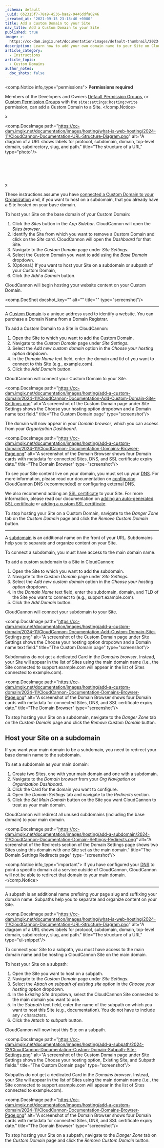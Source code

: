 ```yaml
---
_schema: default
_uuid: 6b2315f7-78a9-4536-baa2-9446ddfa0246
_created_at: '2021-09-15 23:13:40 +0000'
title: Add a Custom Domain to your Site
nav_title: Add a Custom Domain to your Site
published: true
image: >-
  https://cc-dam.imgix.net/documentation/images/default-thumbnail/2023-Q4/CloudCannon-Documentation-Thumbnail.png
description: Learn how to add your own domain name to your Site on CloudCannon.
article_category:
  - Instructions
article_topic:
  - Custom Domains
author_notes:
  doc_shots: false
---
```

<comp.Notice info_type="permissions">
  **Permissions required**

  Members of the Developers and Owners [Default Permission Groups](/documentation/articles/what-are-default-permission-groups/), or [Custom Permission Groups](/documentation/articles/what-are-custom-permission-groups/) with the `site:settings:hosting:write` permission, can add a Custom Domain to a Site.
</comp.Notice>

x

<comp.DocsImage path="https://cc-dam.imgix.net/documentation/images/hosting/what-is-web-hosting/2024-11/CloudCannon-Documentation-URL-Structure-Diagram.png" alt="A diagram of a URL shows labels for protocol, subdomain, domain, top-level domain, subdirectory, slug, and path." title="The structure of a URL" type="photo"/>

&nbsp;

&nbsp;

##

x

These instructions assume you have [connected a Custom Domain to your Organization](/documentation/articles/connect-a-custom-domain-to-your-organization/) and, if you want to host on a subdomain, that you already have a Site hosted on your base domain.

To host your Site on the base domain of your Custom Domain:

1. Click the *Sites* button in the *App Sidebar*. CloudCannon will open the *Sites browser*.
2. Identify the Site from which you want to remove a Custom Domain and click on the *Site* card. CloudCannon will open the *Dashboard* for that Site.
3. Navigate to the *Custom Domain* page under *Site Settings*.
4. Select the Custom Domain you want to add using the *Base Domain* dropdown.
5. (Optional.) If you want to host your Site on a subdomain or subpath of your Custom Domain,
6. Click the *Add a Domain* button.

CloudCannon will begin hosting your website content on your Custom Domain.

<comp.DocShot docshot_key="" alt="" title="" type="screenshot"/>

---

A [Custom Domain](/documentation/articles/what-is-a-custom-domain/) is a unique address used to identify a website. You can purchase a Domain Name from a Domain Registrar.

To add a Custom Domain to a Site in CloudCannon:

1. Open the Site to which you want to add the Custom Domain.
2. Navigate to the *Custom Domain* page under *Site Settings*.
3. Select the *Add new custom domain* option in the *Choose your hosting option* dropdown.
4. In the *Domain Name* text field, enter the domain and tld of you want to connect to this Site (e.g., example.com).
5. Click the *Add Domain* button.

CloudCannon will connect your Custom Domain to your Site.

<comp.DocsImage path="https://cc-dam.imgix.net/documentation/images/hosting/add-a-custom-domain/2024-11/CloudCannon-Documentation-Add-Custom-Domain-Site-Settings.png" alt="A screenshot of the Custom Domain page under Site Settings shows the Choose your hosting option dropdown and a Domain name text field." title="The Custom Domain page" type="screenshot"/>

The domain will now appear in your *Domain browser*, which you can access from your *Organization Dashboard*.

<comp.DocsImage path="https://cc-dam.imgix.net/documentation/images/hosting/add-a-custom-domain/2024-11/CloudCannon-Documentation-Domains-Browser-Page.png" alt="A screenshot of the Domain Browser shows four Domain cards with metadata for connected Sites, DNS, and SSL certificate expiry date." title="The Domain Browser" type="screenshot"/>

To see your Site content live on your domain, you must set up your [DNS](/documentation/articles/what-is-dns/). For more information, please read our documentation on [configuring CloudCannon DNS](/documentation/articles/configure-cloudcannon-dns/) (recommended) or [configuring external DNS](/documentation/articles/configure-external-dns/).

We also recommend adding an [SSL certificate](/documentation/articles/what-is-an-ssl-certificate/) to your Site. For more information, please read our documentation on [adding an auto-generated SSL certificate](/documentation/articles/add-an-auto-generated-ssl-certificate/) or [adding a custom SSL certificate](/documentation/articles/add-a-custom-ssl-certificate/).

To stop hosting your Site on a Custom Domain, navigate to the *Danger Zone* tab on the *Custom Domain* page and click the *Remove Custom Domain* button.

---

A [subdomain](/documentation/articles/add-a-custom-domain-to-your-site/#host-on-a-subdomain) is an additional name on the front of your URL. Subdomains help you to separate and organize content on your Site.

To connect a subdomain, you must have access to the main domain name.

To add a custom subdomain to a Site in CloudCannon:

1. Open the Site to which you want to add the subdomain.
2. Navigate to the *Custom Domain* page under *Site Settings*.
3. Select the *Add new custom domain* option in the *Choose your hosting option* dropdown.
4. In the *Domain Name* text field, enter the subdomain, domain, and TLD of the Site you want to connect to (e.g., support.example.com).
5. Click the *Add Domain* button.

CloudCannon will connect your subdomain to your Site.

<comp.DocsImage path="https://cc-dam.imgix.net/documentation/images/hosting/add-a-custom-domain/2024-11/CloudCannon-Documentation-Add-Custom-Domain-Site-Settings.png" alt="A screenshot of the Custom Domain page under Site Settings shows the Choose your hosting option dropdown and a Domain name text field." title="The Custom Domain page" type="screenshot"/>

Subdomains do not get a dedicated Card in the *Domains browser*. Instead, your Site will appear in the list of Sites using the main domain name (i.e., the Site connected to support.example.com will appear in the list of Sites connected to example.com).

<comp.DocsImage path="https://cc-dam.imgix.net/documentation/images/hosting/add-a-custom-domain/2024-11/CloudCannon-Documentation-Domains-Browser-Page.png" alt="A screenshot of the Domain Browser shows four Domain cards with metadata for connected Sites, DNS, and SSL certificate expiry date." title="The Domain Browser" type="screenshot"/>

To stop hosting your Site on a subdomain, navigate to the *Danger Zone* tab on the *Custom Domain* page and click the *Remove Custom Domain* button.

## Host your Site on a subdomain

If you want your main domain to be a subdomain, you need to redirect your base domain name to the subdomain.

To set a subdomain as your main domain:

1. Create two Sites, one with your main domain and one with a subdomain.
2. Navigate to the *Domain browser* from your *Org Navigation* or *Organization Dashboard*.
3. Click the Card for the domain you want to configure.
4. Open the *Domain Settings* tab and navigate to the *Redirects* section.
5. Click the *Set Main Domain* button on the Site you want CloudCannon to treat as your main domain.

CloudCannon will redirect all unused subdomains (including the base domain) to your main domain.

<comp.DocsImage path="https://cc-dam.imgix.net/documentation/images/hosting/add-a-subdomain/2024-11/CloudCannon-Documentation-Domain-Settings-Redirects.png" alt="A screenshot of the Redirects section of the Domain Settings page shows two Sites using this domain with one Site set as the main domain." title="The Domain Settings Redirects page" type="screenshot"/>

<comp.Notice info_type="important">
  If you have configured your [DNS](/documentation/articles/what-is-dns/) to point a specific domain at a service outside of CloudCannon, CloudCannon will not be able to redirect that domain to your main domain.
</comp.Notice>

---

A subpath is an additional name prefixing your page slug and suffixing your domain name. Subpaths help you to separate and organize content on your Site.

<comp.DocsImage path="https://cc-dam.imgix.net/documentation/images/hosting/what-is-web-hosting/2024-11/CloudCannon-Documentation-URL-Structure-Diagram.png" alt="A diagram of a URL shows labels for protocol, subdomain, domain, top-level domain, subdirectory, slug, and path." title="The structure of a URL" type="ui-snippet"/>

To connect your Site to a subpath, you must have access to the main domain name and be hosting a CloudCannon Site on the main domain.

To host your Site on a subpath:

1. Open the Site you want to host on a subpath.
2. Navigate to the *Custom Domain* page under *Site Settings*.
3. Select the *Attach on subpath of existing site* option in the *Choose your hosting option* dropdown.
4. In the *Existing Site* dropdown, select the CloudCannon Site connected to the main domain you want to use.
5. In the *Subpath* text field, enter the name of the subpath on which you want to host this Site (e.g., documentation). You do not have to include any `/` characters.
6. Click the *Attach to subpath* button.

CloudCannon will now host this Site on a subpath.

<comp.DocsImage path="https://cc-dam.imgix.net/documentation/images/hosting/add-a-subpath/2024-12/CloudCannon-Documentation-Custom-Domain-Subpath-Site-Settings.png" alt="A screenshot of the Custom Domain page under Site Settings shows the Choose your hosting option, Existing Site, and Subpath fields." title="The Custom Domain page" type="screenshot"/>

Subpaths do not get a dedicated Card in the *Domains browser*. Instead, your Site will appear in the list of Sites using the main domain name (i.e., the Site connected to support.example.com will appear in the list of Sites connected to example.com).

<comp.DocsImage path="https://cc-dam.imgix.net/documentation/images/hosting/add-a-custom-domain/2024-11/CloudCannon-Documentation-Domains-Browser-Page.png" alt="A screenshot of the Domain Browser shows four Domain cards with metadata for connected Sites, DNS, and SSL certificate expiry date." title="The Domain Browser" type="screenshot"/>

To stop hosting your Site on a subpath, navigate to the *Danger Zone* tab on the *Custom Domain* page and click the *Remove Custom Domain* button.